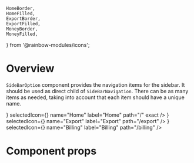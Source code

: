     HomeBorder,
    HomeFilled,
    ExportBorder,
    ExportFilled,
    MoneyBorder,
    MoneyFilled,
} from '@rainbow-modules/icons';

<Meta title="Modules|App/Components" component={SideBarOption} />

# Overview

`SideBarOption` component provides the navigation items for the sidebar. It should be
used as direct child of `SideBarNavigation`. There can be as many items as needed, taking into
account that each item should have a unique name.

<Preview>
    <Story name="SideBarOption">
        <RainbowFirebaseApp>
            <SideBarNavigation
                style={{ width: 90, color: '#01b6f5' }}
                className="rainbow-p-top_small rainbow-p-bottom_medium"
            >
                <SideBarOption
                    icon={<HomeBorder />}
                    selectedIcon={<HomeFilled />}
                    name="Home"
                    label="Home"
                    path="/"
                    exact
                />
                <SideBarOption
                    icon={<ExportBorder />}
                    selectedIcon={<ExportFilled />}
                    name="Export"
                    label="Export"
                    path="/export"
                />
                <SideBarOption
                    icon={<MoneyBorder />}
                    selectedIcon={<MoneyFilled />}
                    name="Billing"
                    label="Billing"
                    path="/billing"
                />
            </SideBarNavigation>
        </RainbowFirebaseApp>
    </Story>
</Preview>

# Component props

<Props of={SideBarOption} />
